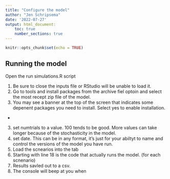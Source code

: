 ```yaml
---
title: "Configure the model"
author: "Jen Schripsema"
date: '2022-07-27'
output: html_document:
    toc: true
    number_sections: true
---
```


```r
knitr::opts_chunk$set(echo = TRUE)
```

## Running the model

Open the run simulations.R script

1. Be sure to close the inputs file or RStudio will be unable to load it.
1. Go to tools and install packages from the archive fiel optoin and select the most recept zip file of the model.
2. You may see a banner at the top of the screen that indicates some depenent packages you need to install. Select yes to enable installation.
*
3. set numtrials to a value. 100 tends to be good. More values can take longer because of the stochasticity in the model.
4. set date. This can be in any format, it's just for your abiltyt to name and control the versions of the model you have run. 
5. Load the scnearios into the tab 
6. Starting with line 18 is the code that actually runs the model. (for each scnenario)
7. Results savled out to a csv.
8. The console will beep at you when 